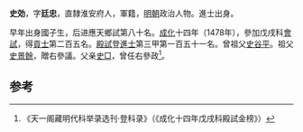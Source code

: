'''史効'''，字'''廷忠'''，直隸淮安府人，軍籍，[[明朝|明朝]]政治人物。進士出身。

早年出身國子生，后进應天鄉試第八十名。[[成化|成化]]十四年（1478年），參加戊戌科[[會試|會試]]，得[[貢士|貢士]]第二百五名。[[殿試|殿試]]登[[進士|進士]]第三甲第一百五十一名。曾祖父[[史谷平|史谷平]]。祖父[[史景餘|史景餘]]，贈右參議。父亲[[史□|史□]]，曾任右參政<ref>《天一阁藏明代科举录选刊·登科录》（《成化十四年戊戌科殿試金榜》）</ref>。

==参考==
{{reflist}}
{{明朝人物小作品}}
{{成化十四年戊戌科殿試金榜}}